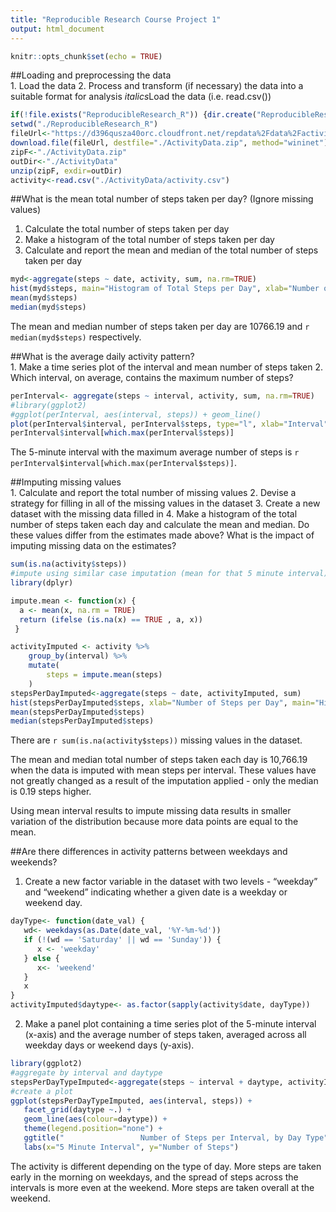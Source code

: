 ---
title: "Reproducible Research Course Project 1"
output: html_document
---

```{r setup, include=FALSE}
knitr::opts_chunk$set(echo = TRUE)
```
  
##Loading and preprocessing the data  
1. Load the data
2. Process and transform (if necessary) the data into a suitable format for analysis
  *italics*Load the data (i.e. read.csv())
```{r}
if(!file.exists("ReproducibleResearch_R")) {dir.create("ReproducibleResearch_R")}
setwd("./ReproducibleResearch_R")
fileUrl<-"https://d396qusza40orc.cloudfront.net/repdata%2Fdata%2Factivity.zip"
download.file(fileUrl, destfile="./ActivityData.zip", method="wininet")
zipF<-"./ActivityData.zip"
outDir<-"./ActivityData"
unzip(zipF, exdir=outDir)
activity<-read.csv("./ActivityData/activity.csv")
```
  
##What is the mean total number of steps taken per day? (Ignore missing values)  

1. Calculate the total number of steps taken per day
2. Make a histogram of the total number of steps taken per day
3. Calculate and report the mean and median of the total number of steps taken per day
```{r}
myd<-aggregate(steps ~ date, activity, sum, na.rm=TRUE)
hist(myd$steps, main="Histogram of Total Steps per Day", xlab="Number of Steps per Day")
mean(myd$steps)
median(myd$steps)
```

The mean and median number of steps taken per day are 10766.19 and `r median(myd$steps)` respectively.
  
##What is the average daily activity pattern?  
1. Make a time series plot of the interval and mean number of steps taken
2. Which interval, on average, contains the maximum number of steps?
```{r}
perInterval<- aggregate(steps ~ interval, activity, sum, na.rm=TRUE)
#library(ggplot2)
#ggplot(perInterval, aes(interval, steps)) + geom_line()
plot(perInterval$interval, perInterval$steps, type="l", xlab="Interval", ylab="Mean Steps")
perInterval$interval[which.max(perInterval$steps)]
```
The 5-minute interval with the maximum average number of steps is `r perInterval$interval[which.max(perInterval$steps)]`.
  
##Imputing missing values  
1. Calculate and report the total number of missing values 
2. Devise a strategy for filling in all of the missing values in the dataset 3. Create a new dataset with the missing data filled in
4. Make a histogram of the total number of steps taken each day and calculate the mean and median. Do these values differ from the estimates made above? What is the impact of imputing missing data on the estimates?
```{r}
sum(is.na(activity$steps))
#impute using similar case imputation (mean for that 5 minute interval)
library(dplyr)

impute.mean <- function(x) {
  a <- mean(x, na.rm = TRUE)
  return (ifelse (is.na(x) == TRUE , a, x)) 
 }

activityImputed <- activity %>%
    group_by(interval) %>%
    mutate(
        steps = impute.mean(steps)
    )
stepsPerDayImputed<-aggregate(steps ~ date, activityImputed, sum)
hist(stepsPerDayImputed$steps, xlab="Number of Steps per Day", main="Histogram of Total Steps per Day")
mean(stepsPerDayImputed$steps)
median(stepsPerDayImputed$steps)
```
There are `r sum(is.na(activity$steps))` missing values in the dataset.  
  
The mean and median total number of steps taken each day is 10,766.19 when the data is imputed with mean steps per interval. These values have not greatly changed as a result of the imputation applied - only the median is 0.19 steps higher.  
  
Using mean interval results to impute missing data results in smaller variation of the distribution because more data points are equal to the mean.
  
##Are there differences in activity patterns between weekdays and weekends?
  
1. Create a new factor variable in the dataset with two levels - "weekday" and "weekend" indicating whether a given date is a weekday or weekend day.
```{r}
dayType<- function(date_val) {
   wd<- weekdays(as.Date(date_val, '%Y-%m-%d'))
   if (!(wd == 'Saturday' || wd == 'Sunday')) {
      x <- 'weekday'
   } else {
      x<- 'weekend'
   }
   x
}
activityImputed$daytype<- as.factor(sapply(activity$date, dayType))
```
2. Make a panel plot containing a time series plot of the 5-minute interval (x-axis) and the average number of steps taken, averaged across all weekday days or weekend days (y-axis).
```{r}
library(ggplot2)
#aggregate by interval and daytype
stepsPerDayTypeImputed<-aggregate(steps ~ interval + daytype, activityImputed, mean)
#create a plot
ggplot(stepsPerDayTypeImputed, aes(interval, steps)) +
   facet_grid(daytype ~.) +
   geom_line(aes(colour=daytype)) +
   theme(legend.position="none") +
   ggtitle("                 Number of Steps per Interval, by Day Type") +
   labs(x="5 Minute Interval", y="Number of Steps")
```
  
  The activity is different depending on the type of day. More steps are taken early in the morning on weekdays, and the spread of steps across the intervals is more even at the weekend. More steps are taken overall at the weekend.
